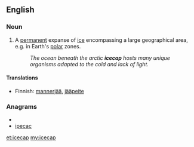 ==English==

===Noun===
{{en-noun}}

# A [[permanent]] expanse of [[ice]] encompassing a large geographical area, e.g. in Earth's [[polar]] zones.
#:''The ocean beneath the arctic '''icecap''' hosts many unique organisms adapted to the cold and lack of light.''

====Translations====
{{trans-top|A permanent expanse of ice encompassing a large geographical area}}
*Finnish: [[mannerjää]], [[jääpeite]]
{{trans-mid}}
{{trans-bottom}}

===Anagrams===
* {{alphagram|acceip}}
* [[ipecac#English|ipecac]]

[[et:icecap]]
[[my:icecap]]